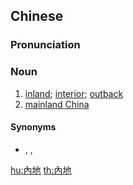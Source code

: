 {{also|内地}}
==Chinese==
{{zh-forms|s=内地}}

===Pronunciation===
{{zh-pron
|m=nèidì
|c=noi6 dei6
|mn=xm,tp:lāi-tōe/qz:lǎi-tōe/zz,kh:lāi-tē/twvt:lōe-tōe/twvk:lōe-tē
|cat=n
}}

===Noun===
{{zh-noun}}

# [[inland]]; [[interior]]; [[outback]]
# [[mainland China]]

====Synonyms====
* {{sense|mainland China}} {{zh-l|大陸}}, {{zh-l|中國大陸}}, {{zh-l|中國內地}}

[[hu:內地]]
[[th:內地]]